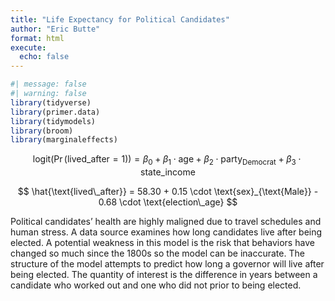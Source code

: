 ```yaml
---
title: "Life Expectancy for Political Candidates"
author: "Eric Butte"
format: html
execute: 
  echo: false
---
```



```r
#| message: false
#| warning: false
library(tidyverse)
library(primer.data)
library(tidymodels)
library(broom)
library(marginaleffects)
```
$$
\text{logit}(\Pr(\text{lived\_after} = 1)) = \beta_0 + \beta_1 \cdot \text{age} + \beta_2 \cdot \text{party}_{\text{Democrat}} + \beta_3 \cdot \text{state\_income}
$$



$$
\hat{\text{lived\_after}} = 58.30 + 0.15 \cdot \text{sex}_{\text{Male}} - 0.68 \cdot \text{election\_age}
$$









Political candidates' health are highly maligned due to travel schedules and human stress. A data source examines how long candidates live after being elected. A potential weakness in this model is the risk that behaviors have changed so much since the 1800s so the model can be inaccurate. The structure of the model attempts to predict how long a governor will live after being elected. The quantity of interest is the difference in years between a candidate who worked out and one who did not prior to being elected. 

